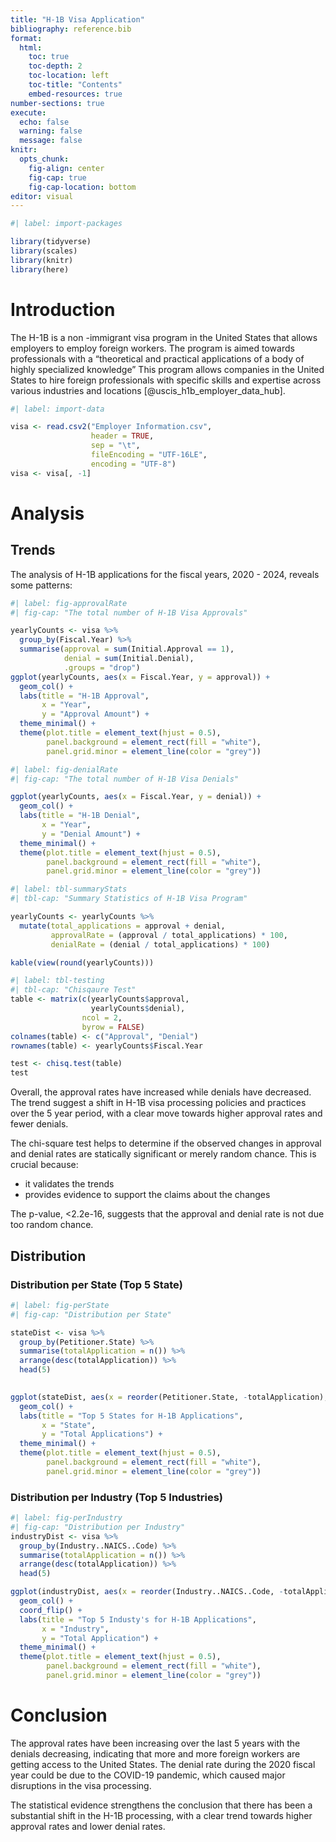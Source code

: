 ```yaml
---
title: "H-1B Visa Application"
bibliography: reference.bib
format: 
  html:
    toc: true
    toc-depth: 2
    toc-location: left
    toc-title: "Contents"
    embed-resources: true
number-sections: true
execute:
  echo: false
  warning: false
  message: false
knitr:
  opts_chunk:
    fig-align: center
    fig-cap: true
    fig-cap-location: bottom 
editor: visual
---
```


```r
#| label: import-packages

library(tidyverse)
library(scales)
library(knitr)
library(here)
```

# Introduction

The H-1B is a non -immigrant visa program in the United States that allows employers to employ foreign workers. The program is aimed towards professionals with a "theoretical and practical applications of a body of highly specialized knowledge" This program allows companies in the United States to hire foreign professionals with specific skills and expertise across various industries and locations [@uscis_h1b_employer_data_hub].

```r
#| label: import-data

visa <- read.csv2("Employer Information.csv",
                  header = TRUE,
                  sep = "\t",
                  fileEncoding = "UTF-16LE",
                  encoding = "UTF-8")
visa <- visa[, -1]
```

# Analysis

## Trends

The analysis of H-1B applications for the fiscal years, 2020 - 2024, reveals some patterns:

```r
#| label: fig-approvalRate
#| fig-cap: "The total number of H-1B Visa Approvals"

yearlyCounts <- visa %>%
  group_by(Fiscal.Year) %>%
  summarise(approval = sum(Initial.Approval == 1),
            denial = sum(Initial.Denial),
            .groups = "drop")
ggplot(yearlyCounts, aes(x = Fiscal.Year, y = approval)) +
  geom_col() + 
  labs(title = "H-1B Approval",
       x = "Year",
       y = "Approval Amount") + 
  theme_minimal() + 
  theme(plot.title = element_text(hjust = 0.5),
        panel.background = element_rect(fill = "white"),
        panel.grid.minor = element_line(color = "grey"))
```

```r
#| label: fig-denialRate
#| fig-cap: "The total number of H-1B Visa Denials"

ggplot(yearlyCounts, aes(x = Fiscal.Year, y = denial)) + 
  geom_col() + 
  labs(title = "H-1B Denial",
       x = "Year",
       y = "Denial Amount") + 
  theme_minimal() + 
  theme(plot.title = element_text(hjust = 0.5),
        panel.background = element_rect(fill = "white"),
        panel.grid.minor = element_line(color = "grey"))
```

```r
#| label: tbl-summaryStats
#| tbl-cap: "Summary Statistics of H-1B Visa Program"

yearlyCounts <- yearlyCounts %>%
  mutate(total_applications = approval + denial,
         approvalRate = (approval / total_applications) * 100,
         denialRate = (denial / total_applications) * 100)

kable(view(round(yearlyCounts)))
```

```r
#| label: tbl-testing
#| tbl-cap: "Chisqaure Test"
table <- matrix(c(yearlyCounts$approval, 
                  yearlyCounts$denial),
                ncol = 2,
                byrow = FALSE)
colnames(table) <- c("Approval", "Denial")
rownames(table) <- yearlyCounts$Fiscal.Year

test <- chisq.test(table)
test
```

Overall, the approval rates have increased while denials have decreased. The trend suggest a shift in H-1B visa processing policies and practices over the 5 year period, with a clear move towards higher approval rates and fewer denials.

The chi-square test helps to determine if the observed changes in approval and denial rates are statically significant or merely random chance. This is crucial because:

-   it validates the trends
-   provides evidence to support the claims about the changes

The p-value, \<2.2e-16, suggests that the approval and denial rate is not due too random chance.

## Distribution

### Distribution per State (Top 5 State)

```r
#| label: fig-perState
#| fig-cap: "Distribution per State"

stateDist <- visa %>%
  group_by(Petitioner.State) %>%
  summarise(totalApplication = n()) %>%
  arrange(desc(totalApplication)) %>%
  head(5)
  

ggplot(stateDist, aes(x = reorder(Petitioner.State, -totalApplication), y = totalApplication)) + 
  geom_col() + 
  labs(title = "Top 5 States for H-1B Applications",
       x = "State",
       y = "Total Applications") + 
  theme_minimal() + 
  theme(plot.title = element_text(hjust = 0.5),
        panel.background = element_rect(fill = "white"),
        panel.grid.minor = element_line(color = "grey"))
```

### Distribution per Industry (Top 5 Industries)

```r
#| label: fig-perIndustry
#| fig-cap: "Distribution per Industry"
industryDist <- visa %>%
  group_by(Industry..NAICS..Code) %>%
  summarise(totalApplication = n()) %>%
  arrange(desc(totalApplication)) %>%
  head(5)

ggplot(industryDist, aes(x = reorder(Industry..NAICS..Code, -totalApplication), y = totalApplication)) + 
  geom_col() + 
  coord_flip() + 
  labs(title = "Top 5 Industy's for H-1B Applications",
       x = "Industry",
       y = "Total Application") + 
  theme_minimal() + 
  theme(plot.title = element_text(hjust = 0.5),
        panel.background = element_rect(fill = "white"),
        panel.grid.minor = element_line(color = "grey"))
```

# Conclusion

The approval rates have been increasing over the last 5 years with the denials decreasing, indicating that more and more foreign workers are getting access to the United States. The denial rate during the 2020 fiscal year could be due to the COVID-19 pandemic, which caused major disruptions in the visa processing.

The statistical evidence strengthens the conclusion that there has been a substantial shift in the H-1B processing, with a clear trend towards higher approval rates and lower denial rates.
